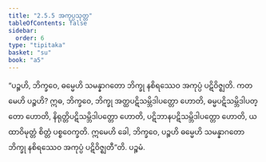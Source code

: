 ```yaml
---
title: "2.5.5 အကုပ္ပသုတ္တ"
tableOfContents: false
sidebar:
  order: 6
type: "tipitaka"
basket: "su"
book: "a5"
---
```



<DynamicBreadcrumb />

<Division number="95" book="a5">

<Paragraph number="581" book="a5">
“ပဉ္စဟိ, ဘိက္ခဝေ, ဓမ္မေဟိ သမန္နာဂတော ဘိက္ခု နစိရဿေဝ အကုပ္ပံ ပဋိဝိဇ္ဈတိ. ကတမေဟိ ပဉ္စဟိ? ဣဓ, ဘိက္ခဝေ, ဘိက္ခု အတ္ထပဋိသမ္ဘိဒါပတ္တော ဟောတိ, ဓမ္မပဋိသမ္ဘိဒါပတ္တော ဟောတိ, နိရုတ္တိပဋိသမ္ဘိဒါပတ္တော ဟောတိ, ပဋိဘာနပဋိသမ္ဘိဒါပတ္တော ဟောတိ, ယထာဝိမုတ္တံ စိတ္တံ ပစ္စဝေက္ခတိ. ဣမေဟိ ခေါ, ဘိက္ခဝေ, ပဉ္စဟိ ဓမ္မေဟိ သမန္နာဂတော ဘိက္ခု နစိရဿေဝ အကုပ္ပံ ပဋိဝိဇ္ဈတီ”တိ.

</Paragraph>
</Division>

<Paragraph number="582" type="center" book="a5">
ပဉ္စမံ.
</Paragraph>